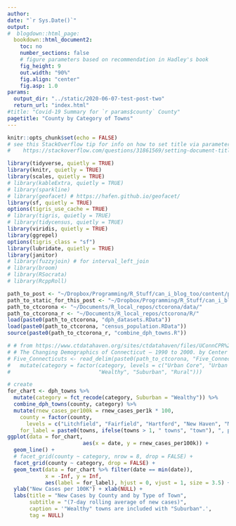 ```yaml
---
author: 
date: "`r Sys.Date()`"
output:
#  blogdown::html_page:
  bookdown::html_document2:
    toc: no
    number_sections: false
    # figure parameters based on recommendation in Hadley's book
    fig_height: 9
    out.width: "90%" 
    fig.align: "center"
    fig.asp: 1.0
params: 
  output_dir: "../static/2020-06-07-test-post-two"
  return_url: "index.html"
#title: "Covid-19 Summary for `r params$county` County"
pagetitle: "County by Category of Towns"
---
```


```r
knitr::opts_chunk$set(echo = FALSE)
# see this StackOverflow tip for info on how to set title via parameter:
#    https://stackoverflow.com/questions/31861569/setting-document-title-in-rmarkdown-from-parameters
```

```r
library(tidyverse, quietly = TRUE)
library(knitr, quietly = TRUE)
library(scales, quietly = TRUE)
# library(kableExtra, quietly = TRUE)
# library(sparkline)
# library(geofacet) # https://hafen.github.io/geofacet/
library(sf, quietly = TRUE)
options(tigris_use_cache = TRUE)
# library(tigris, quietly = TRUE)
# library(tidycensus, quietly = TRUE)
library(viridis, quietly = TRUE)
library(ggrepel)
options(tigris_class = "sf")
library(lubridate, quietly = TRUE)
library(janitor)
# library(fuzzyjoin) # for interval_left_join
# library(broom)
# library(RSocrata)
# library(RcppRoll)
```
```r
path_to_post <- "~/Dropbox/Programming/R_Stuff/can_i_blog_too/content/post/2020-03-29-covid19-cases-in-connecticut/"
path_to_static_for_this_post <- "~/Dropbox/Programming/R_Stuff/can_i_blog_too/static/post/2020-06-12-tracking-covid-19-in-connecticut"
path_to_ctcorona <- "~/Documents/R_local_repos/ctcorona/data/"
path_to_ctcorona_r <- "~/Documents/R_local_repos/ctcorona/R/"
load(paste0(path_to_ctcorona, "dph_datasets.RData"))
load(paste0(path_to_ctcorona, "census_population.RData"))
source(paste0(path_to_ctcorona_r, "combine_dph_towns.R"))

# # from https://www.ctdatahaven.org/sites/ctdatahaven/files/UConnCPR%20Changing%20Demographics-5%20CTs%202004.pdf
# # The Changing Demographics of Connecticut — 1990 to 2000. by Center for Population Research  May. 31, 2004
# Five_Connecticuts <- read_delim(paste0(path_to_ctcorona, "Five_Connecticuts.txt"),"\t", escape_double = FALSE, trim_ws = TRUE) %>%
#   mutate(category = factor(category, levels = c("Urban Core", "Urban Periphery",
#                            "Wealthy", "Suburban", "Rural")))

```

```r

# create 
for_chart <- dph_towns %>% 
  mutate(category = fct_recode(category, Suburban = "Wealthy")) %>% 
  combine_dph_towns(county, category) %>% 
  mutate(rnew_cases_per100k = rnew_cases_per1k * 100,
    county = factor(county,
      levels = c("Litchfield", "Fairfield", "Hartford", "New Haven", "Middlesex", "Tolland", "New London", "Windham")),
    for_label = paste0(towns, ifelse(towns > 1, " towns", "town"), ", pop=", comma(total_pop, accuracy = 1)))
ggplot(data = for_chart,
                        aes(x = date, y = rnew_cases_per100k)) +
  geom_line() +
  # facet_grid(county ~ category, nrow = 8, drop = FALSE) +
  facet_grid(county ~ category, drop = FALSE) +
  geom_text(data = for_chart %>% filter(date == min(date)),
            x = -Inf, y = Inf,
            aes(label = for_label), hjust = 0, vjust = 1, size = 3.5) +
  ylab("New Cases per 100K") + xlab(NULL) +
  labs(title = "New Cases by County and by Type of Town",
       subtitle = "(7-day rolling average of new cases)",
       caption = '"Wealthy" towns are included with "Suburban".',
       tag = NULL)

```

